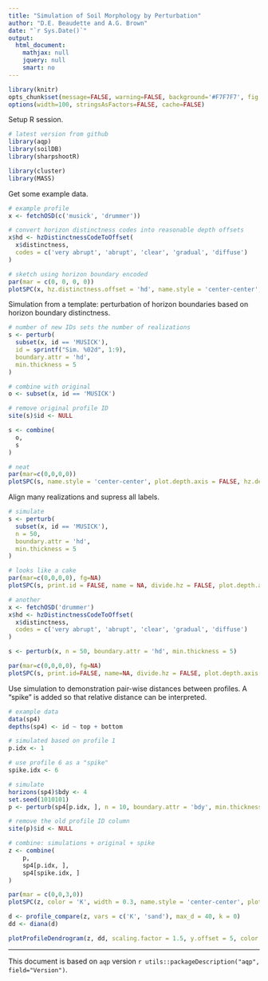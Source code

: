 ```yaml
---
title: "Simulation of Soil Morphology by Perturbation"
author: "D.E. Beaudette and A.G. Brown"
date: "`r Sys.Date()`"
output:
  html_document:
    mathjax: null
    jquery: null
    smart: no
---
```

  
```r
library(knitr)
opts_chunk$set(message=FALSE, warning=FALSE, background='#F7F7F7', fig.retina=2, dev='png', tidy=FALSE, verbose=FALSE, cache = FALSE, fig.align = 'center')
options(width=100, stringsAsFactors=FALSE, cache=FALSE)
```


Setup R session.
```r
# latest version from github
library(aqp)
library(soilDB)
library(sharpshootR)

library(cluster)
library(MASS)
```


Get some example data.
```r
# example profile
x <- fetchOSD(c('musick', 'drummer'))

# convert horizon distinctness codes into reasonable depth offsets
x$hd <- hzDistinctnessCodeToOffset(
  x$distinctness, 
  codes = c('very abrupt', 'abrupt', 'clear', 'gradual', 'diffuse')
)

# sketch using horizon boundary encoded
par(mar = c(0, 0, 0, 0))
plotSPC(x, hz.distinctness.offset = 'hd', name.style = 'center-center', plot.depth.axis = FALSE, hz.depths = TRUE)
```




Simulation from a template: perturbation of horizon boundaries based on horizon boundary distinctness.
```r
# number of new IDs sets the number of realizations
s <- perturb(
  subset(x, id == 'MUSICK'), 
  id = sprintf("Sim. %02d", 1:9),
  boundary.attr = 'hd', 
  min.thickness = 5
)

# combine with original
o <- subset(x, id == 'MUSICK')

# remove original profile ID
site(s)$id <- NULL

s <- combine(
  o,
  s
)

# neat
par(mar=c(0,0,0,0))
plotSPC(s, name.style = 'center-center', plot.depth.axis = FALSE, hz.depths = TRUE, width = 0.3)
```


Align many realizations and supress all labels.
```r

# simulate
s <- perturb(
  subset(x, id == 'MUSICK'), 
  n = 50, 
  boundary.attr = 'hd', 
  min.thickness = 5
)

# looks like a cake
par(mar=c(0,0,0,0), fg=NA)
plotSPC(s, print.id = FALSE, name = NA, divide.hz = FALSE, plot.depth.axis = FALSE, width=0.55, x.idx.offset = 2)

# another
x <- fetchOSD('drummer')
x$hd <- hzDistinctnessCodeToOffset(
  x$distinctness, 
  codes = c('very abrupt', 'abrupt', 'clear', 'gradual', 'diffuse')
)

s <- perturb(x, n = 50, boundary.attr = 'hd', min.thickness = 5)

par(mar=c(0,0,0,0), fg=NA)
plotSPC(s, print.id=FALSE, name=NA, divide.hz = FALSE, plot.depth.axis = FALSE, width=0.55, x.idx.offset = 2)
```


Use simulation to demonstration pair-wise distances between profiles. A "spike" is added so that relative distance can be interpreted.
```r
# example data
data(sp4)
depths(sp4) <- id ~ top + bottom

# simulated based on profile 1
p.idx <- 1

# use profile 6 as a "spike"
spike.idx <- 6

# simulate 
horizons(sp4)$bdy <- 4
set.seed(1010101)
p <- perturb(sp4[p.idx, ], n = 10, boundary.attr = 'bdy', min.thickness = 2)

# remove the old profile ID column
site(p)$id <- NULL

# combine: simulations + original + spike
z <- combine(
    p, 
    sp4[p.idx, ],
    sp4[spike.idx, ]
)

par(mar = c(0,0,3,0))
plotSPC(z, color = 'K', width = 0.3, name.style = 'center-center', plot.depth.axis = FALSE, hz.depths = TRUE, cex.names = 0.65, col.label = 'Exchangeable K')
```

```r

d <- profile_compare(z, vars = c('K', 'sand'), max_d = 40, k = 0)
dd <- diana(d)

plotProfileDendrogram(z, dd, scaling.factor = 1.5, y.offset = 5, color = 'K', width = 0.3, name.style = 'center-center', plot.depth.axis = FALSE, hz.depths = TRUE, cex.names = 0.65, col.label = 'Exchangeable K')

```




----------------------------
This document is based on `aqp` version `r utils::packageDescription("aqp", field="Version")`.


